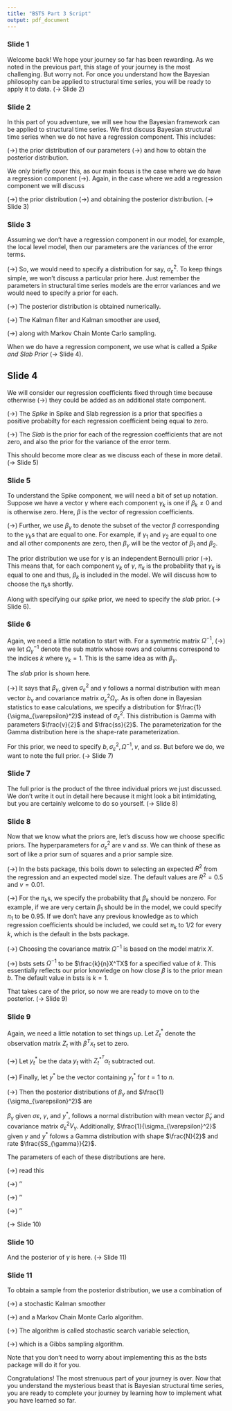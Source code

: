 ```yaml
---
title: "BSTS Part 3 Script"
output: pdf_document
---
```


### Slide 1

Welcome back! We hope your journey so far has been rewarding. As we noted in the previous part, this stage of your journey is the most challenging. But worry not. For once you understand how the Bayesian philosophy can be applied to structural time series, you will be ready to apply it to data. (-> Slide 2)


### Slide 2

In this part of you adventure, we will see how the Bayesian framework can be applied to structural time series. We first discuss Bayesian structural time series when we do not have a regression component. This includes:

(->) the prior distribution of our parameters
(->) and how to obtain the posterior distribution.

We only briefly cover this, as our main focus is the case where we do have a regression component (->). Again, in the case where we add a regression component we will discuss

(->) the prior distribution
(->) and obtaining the posterior distribution. (-> Slide 3)



### Slide 3

Assuming we don't have a regression component in our model, for example, the local level model, then our parameters are the variances of the error terms.

(->) So, we would need to specify a distribution for say, $\sigma_{\varepsilon}^2$. To keep things simple, we won't discuss a particular prior here. Just remember the parameters in structural time series models are the error variances and we would need to specify a prior for each.

(->) The posterior distribution is obtained numerically.

(->) The Kalman filter and Kalman smoother are used,

(->) along with Markov Chain Monte Carlo sampling.

When we do have a regression component, we use what is called a *Spike and Slab Prior* (-> Slide 4). 

## Slide 4

We will consider our regression coefficients fixed through time because otherwise (->) they could be added as an additional state component.

(->) The *Spike* in Spike and Slab regression is a prior that specifies a positive probabilty for each regression coefficient being equal to zero.

(->) The *Slab* is the prior for each of the regression coefficients that are not zero, and also the prior for the variance of the error term.

This should become more clear as we discuss each of these in more detail. (-> Slide 5)

### Slide 5

To understand the Spike component, we will need a bit of set up notation. Suppose we have a vector $\gamma$ where each component $\gamma_k$ is one if $\beta_k \neq 0$ and is otherwise zero. Here, $\beta$ is the vector of regression coefficients.

(->) Further, we use $\beta_{\gamma}$ to denote the subset of the vector $\beta$ corresponding to the $\gamma_k$s that are equal to one. For example, if $\gamma_1$ and $\gamma_2$ are equal to one and all other components are zero, then $\beta_{\gamma}$ will be the vector of $\beta_1$ and $\beta_2$.

The prior distribution we use for $\gamma$ is an independent Bernoulli prior (->). This means that, for each component $\gamma_k$ of $\gamma$, $\pi_k$ is the probability that $\gamma_k$ is equal to one and thus, $\beta_k$ is included in the model. We will discuss how to choose the $\pi_k$s shortly.


Along with specifying our *spike* prior, we need to specify the *slab* prior. (-> Slide 6).

### Slide 6

Again, we need a little notation to start with. For a symmetric matrix $\Omega^{-1}$, (->) we let $\Omega_{\gamma}^{-1}$ denote the sub matrix whose rows and columns correspond to the indices $k$ where $\gamma_k = 1$. This is the same idea as with $\beta_{\gamma}$.

The *slab* prior is shown here. 

(->) It says that $\beta_{\gamma}$, given $\sigma_{\varepsilon}^2$ and $\gamma$ follows a normal distribution with mean vector $b_{\gamma}$ and covariance matrix $\sigma_{\varepsilon}^2 \Omega_{\gamma}$. As is often done in Bayesian statistics to ease calculations, we specify a distribution for $\frac{1}{\sigma_{\varepsilon}^2}$ instead of $\sigma_{\varepsilon}^2$. This distribution is Gamma with parameters $\frac{v}{2}$ and $\frac{ss}{2}$. The parameterization for the Gamma distribution here is the shape-rate parameterization.

For this prior, we need to specify $b, \sigma_{\varepsilon}^2, \Omega^{-1}, v$, and $ss$. But before we do, we want to note the full prior. (-> Slide 7)

### Slide 7

The full prior is the product of the three individual priors we just discussed. We don't write it out in detail here because it might look a bit intimidating, but you are certainly welcome to do so yourself. (-> Slide 8)

### Slide 8

Now that we know what the priors are, let's discuss how we choose specific priors. The hyperparameters for $\sigma_{\varepsilon}^2$ are $v$ and $ss$. We can think of these as sort of like a prior sum of squares and a prior sample size. 

(->) In the bsts package, this boils down to selecting an expected $R^2$ from the regression and an expected model size. The default values are $R^2 = 0.5$ and $v = 0.01$. 

(->) For the $\pi_k$s, we specify the probability that $\beta_k$ should be nonzero. For example, if we are very certain $\beta_1$ should be in the model, we could specify $\pi_1$ to be 0.95. If we don't have any previous knowledge as to which regression coefficients should be included, we could set $\pi_k$ to 1/2 for every $k$, which is the default in the bsts package.

(->) Choosing the covariance matrix $\Omega^{-1}$ is based on the model matrix $X$.

(->) bsts sets $\Omega^{-1}$ to be $\frac{k}{n}X^TX$ for a specified value of $k$. This essentially reflects our prior knowledge on how close $\beta$ is to the prior mean $b$. The default value in bsts is $k = 1$.

That takes care of the prior, so now we are ready to move on to the posterior. (-> Slide 9)

### Slide 9

Again, we need a little notation to set things up. Let $Z_t^*$ denote the observation matrix $Z_t$ with $\beta^Tx_t$ set to zero.

(->) Let $y_t^*$ be the data $y_t$ with $Z_t^{*^T}\alpha_t$ subtracted out.

(->) Finally, let $y^*$ be the vector containing $y_t^*$ for $t = 1$ to $n$.

(->) Then the posterior distributions of $\beta_{\gamma}$ and $\frac{1}{\sigma_{\varepsilon}^2}$ are

$\beta_{\gamma}$ given $\sigma{\varepsilon}$, $\gamma$, and $y^*$, follows a normal distribution with mean vector $\tilde{\beta}_{\gamma}$ and covariance matrix $\sigma_{\varepsilon}^2V_{\gamma}$. Additionally, $\frac{1}{\sigma_{\varepsilon}^2}$ given $\gamma$ and $y^*$ folows a Gamma distribution with shape $\frac{N}{2}$ and rate $\frac{SS_{\gamma}}{2}$. 

The parameters of each of these distributions are here.

(->) read this

(->) ''

(->) ''

(->) ''

(-> Slide 10)

### Slide 10

And the posterior of $\gamma$ is here. (-> Slide 11)

### Slide 11

To obtain a sample from the posterior distribution, we use a combination of 

(->) a stochastic Kalman smoother

(->) and a Markov Chain Monte Carlo algorithm.

(->) The algorithm is called stochastic search variable selection,

(->) which is a Gibbs sampling algorithm.


Note that you don't need to worry about implementing this as the bsts package will do it for you.


Congratulations! The most strenuous part of your journey is over. Now that you understand the mysterious beast that is Bayesian structural time series, you are ready to complete your journey by learning how to implement what you have learned so far.




